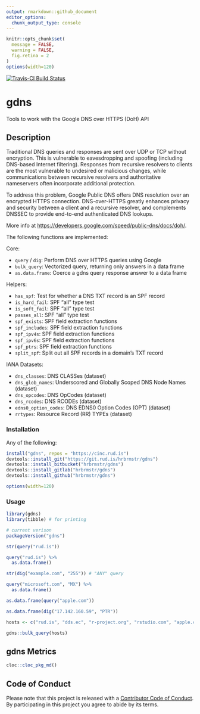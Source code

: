 ```yaml
---
output: rmarkdown::github_document
editor_options: 
  chunk_output_type: console
---
```


<!-- README.md is generated from README.Rmd. Please edit that file -->

```r
knitr::opts_chunk$set(
  message = FALSE,
  warning = FALSE,
  fig.retina = 2
)
options(width=120)
```

[![Travis-CI Build Status](https://travis-ci.org/hrbrmstr/gdns.svg?branch=master)](https://travis-ci.org/hrbrmstr/gdns)

# gdns

Tools to work with the Google DNS over HTTPS (DoH) API

## Description

Traditional DNS queries and responses are sent over UDP or TCP without encryption. This is vulnerable to eavesdropping and spoofing (including DNS-based Internet filtering). Responses from recursive resolvers to clients are the most vulnerable to undesired or malicious changes, while communications between recursive resolvers and authoritative nameservers often incorporate additional protection.

To address this problem, Google Public DNS offers DNS resolution over an encrypted HTTPS connection. DNS-over-HTTPS greatly enhances privacy and security between a client and a recursive resolver, and complements DNSSEC to provide end-to-end authenticated DNS lookups.

More info at <https://developers.google.com/speed/public-dns/docs/doh/>.

The following functions are implemented:

Core: 

- `query` / `dig`:	Perform DNS over HTTPS queries using Google
- `bulk_query`:	Vectorized query, returning only answers in a data frame
- `as.data.frame`: Coerce a gdns query response answer to a data frame

Helpers:

- `has_spf`:	Test for whether a DNS TXT record is an SPF record
- `is_hard_fail`:	SPF "all" type test
- `is_soft_fail`:	SPF "all" type test
- `passes_all`:	SPF "all" type test
- `spf_exists`:	SPF field extraction functions
- `spf_includes`:	SPF field extraction functions
- `spf_ipv4s`:	SPF field extraction functions
- `spf_ipv6s`:	SPF field extraction functions
- `spf_ptrs`:	SPF field extraction functions
- `split_spf`:	Split out all SPF records in a domain's TXT record

IANA Datasets:

- `dns_classes`: DNS CLASSes (dataset)
- `dns_glob_names`:  Underscored and Globally Scoped DNS Node Names (dataset)
- `dns_opcodes`: DNS OpCodes (dataset)
- `dns_rcodes`:  DNS RCODEs (dataset)
- `edns0_option_codes`:  DNS EDNS0 Option Codes (OPT) (dataset)
- `rrtypes`: Resource Record (RR) TYPEs (dataset)

### Installation

Any of the following:

```r
install("gdns", repos = "https://cinc.rud.is")
devtools::install_git("https://git.rud.is/hrbrmstr/gdns")
devtools::install_bitbucket("hrbrmstr/gdns")
devtools::install_gitlab("hrbrmstr/gdns")
devtools::install_github("hrbrmstr/gdns")
```

```r
options(width=120)
```

### Usage

```r
library(gdns)
library(tibble) # for printing

# current verison
packageVersion("gdns")

str(query("rud.is"))

query("rud.is") %>% 
  as.data.frame()

str(dig("example.com", "255")) # "ANY" query

query("microsoft.com", "MX") %>% 
  as.data.frame()

as.data.frame(query("apple.com"))

as.data.frame(dig("17.142.160.59", "PTR"))

hosts <- c("rud.is", "dds.ec", "r-project.org", "rstudio.com", "apple.com")

gdns::bulk_query(hosts)
```

## gdns Metrics

```r
cloc::cloc_pkg_md()
```

## Code of Conduct

Please note that this project is released with a [Contributor Code of Conduct](CONDUCT.md). 
By participating in this project you agree to abide by its terms.
